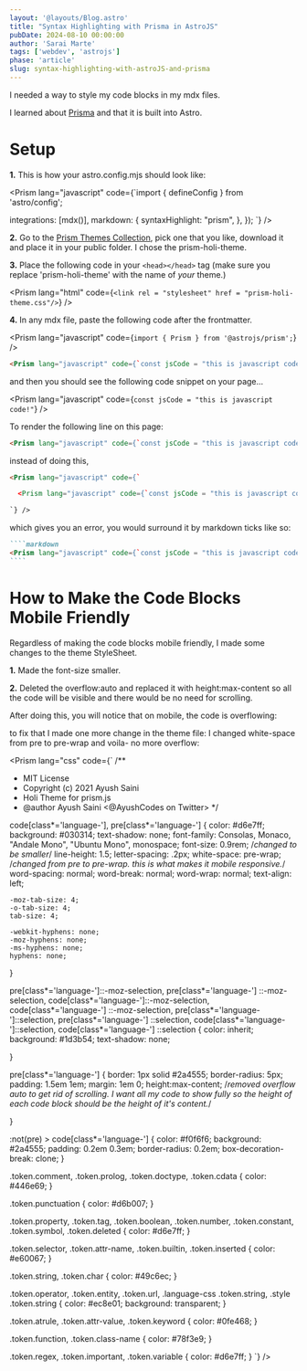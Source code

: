 ```yaml
---
layout: '@layouts/Blog.astro'
title: "Syntax Highlighting with Prisma in AstroJS"
pubDate: 2024-08-10 00:00:00
author: 'Sarai Marte'
tags: ['webdev', 'astrojs']
phase: 'article'
slug: syntax-highlighting-with-astroJS-and-prisma
---
```



I needed a way to style my code blocks in my mdx files. 

I learned about <a href = "https://prismjs.com/">Prisma</a> and that it is built into Astro.

# Setup 

**1.** This is how your astro.config.mjs should look like:

<Prism lang="javascript" code={`import { defineConfig } from 'astro/config';

  integrations: [mdx()],
  markdown: {
   syntaxHighlight: "prism",
  },
});
`} />

**2.** Go to the <a href = "https://github.com/PrismJS/prism-themes/tree/master">Prism Themes Collection</a>, pick one that you like, download it and place it in your public folder. I chose the prism-holi-theme.

**3.** Place the following code in your `<head></head>` tag (make sure you replace 'prism-holi-theme' with the name of *your* theme.)

<Prism lang="html" code={`<link rel = "stylesheet" href = "prism-holi-theme.css"/>`} />

**4.** In any mdx file, paste the following code after the frontmatter.

<Prism lang="javascript" code={`import { Prism } from '@astrojs/prism';`} />

````markdown
<Prism lang="javascript" code={`const jsCode = "this is javascript code!"`} />
````

and then you should see the following code snippet on your page...

<Prism lang="javascript" code={`const jsCode = "this is javascript code!"`} />

<DropDown title = "Tip">

To render the following line on this page:

````markdown
<Prism lang="javascript" code={`const jsCode = "this is javascript code!"`} />
````

instead of doing this, 

````markdown
<Prism lang="javascript" code={`

  <Prism lang="javascript" code={`const jsCode = "this is javascript code!"`}/>

`} />
````

which gives you an error, you would surround it by markdown ticks like so: 

`````markdown
````markdown
<Prism lang="javascript" code={`const jsCode = "this is javascript code!"`} />
````
`````

</DropDown>

# How to Make the Code Blocks Mobile Friendly

Regardless of making the code blocks mobile friendly, I made some changes to the theme StyleSheet.

**1.** Made the font-size smaller.

**2.** Deleted the overflow:auto and replaced it with height:max-content so all the code will be visible and there would be no need for scrolling.  

After doing this, you will notice that on mobile, the code is overflowing: 

<Card img = {img1} alt = "overflow problem"/>

to fix that I made one more change in the theme file: I changed white-space from pre to pre-wrap and voila- no more overflow:

<Card img = {img2} alt = "overflow solution"/>

<DropDown title = "Full Theme Code">

<Prism lang="css" code={`
  /**
  * MIT License
  * Copyright (c) 2021 Ayush Saini
  * Holi Theme for prism.js
  * @author Ayush Saini <@AyushCodes on Twitter>
  */

  code[class*='language-'],
  pre[class*='language-'] {
    color: #d6e7ff;
    background: #030314;
    text-shadow: none;
    font-family: Consolas, Monaco, "Andale Mono", "Ubuntu Mono", monospace;
    font-size: 0.9rem; /*changed to be smaller*/
    line-height: 1.5;
    letter-spacing: .2px;
    white-space: pre-wrap; /*changed from pre to pre-wrap. this is what makes it mobile responsive.*/
    word-spacing: normal;
    word-break: normal;
    word-wrap: normal;
    text-align: left;

    -moz-tab-size: 4;
    -o-tab-size: 4;
    tab-size: 4;

    -webkit-hyphens: none;
    -moz-hyphens: none;
    -ms-hyphens: none;
    hyphens: none;
  }

  pre[class*='language-']::-moz-selection,
  pre[class*='language-'] ::-moz-selection,
  code[class*='language-']::-moz-selection,
  code[class*='language-'] ::-moz-selection,
  pre[class*='language-']::selection,
  pre[class*='language-'] ::selection,
  code[class*='language-']::selection,
  code[class*='language-'] ::selection {
    color: inherit;
    background: #1d3b54;
    text-shadow: none;

  }

  pre[class*='language-'] {
    border: 1px solid #2a4555;
    border-radius: 5px;
    padding: 1.5em 1em;
    margin: 1em 0;
    height:max-content; /*removed overflow auto to get rid of scrolling. I want all my code to show fully so the height of each code block should be the height of it's content.*/
    

  }

  :not(pre) > code[class*='language-'] {
    color: #f0f6f6;
    background: #2a4555;
    padding: 0.2em 0.3em;
    border-radius: 0.2em;
    box-decoration-break: clone;
  }

  .token.comment,
  .token.prolog,
  .token.doctype,
  .token.cdata {
    color: #446e69;
  }

  .token.punctuation {
    color: #d6b007;
  }

  .token.property,
  .token.tag,
  .token.boolean,
  .token.number,
  .token.constant,
  .token.symbol,
  .token.deleted {
    color: #d6e7ff;
  }

  .token.selector,
  .token.attr-name,
  .token.builtin,
  .token.inserted {
    color: #e60067;
  }

  .token.string,
  .token.char {
    color: #49c6ec;
  }

  .token.operator,
  .token.entity,
  .token.url,
  .language-css .token.string,
  .style .token.string {
    color: #ec8e01;
    background: transparent;
  }

  .token.atrule,
  .token.attr-value,
  .token.keyword {
    color: #0fe468;
  }

  .token.function,
  .token.class-name {
    color: #78f3e9;
  }

  .token.regex,
  .token.important,
  .token.variable {
    color: #d6e7ff;
  }
  `} />
</DropDown>
